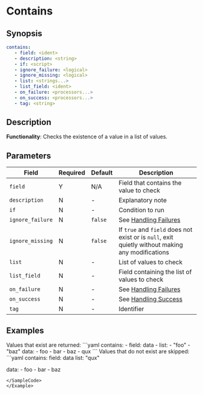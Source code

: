 # Contains

## Synopsis

```yaml {2}
contains:
   - field: <ident>
   - description: <string>
   - if: <script>
   - ignore_failure: <logical>
   - ignore_missing: <logical>
   - list: <strings...>
   - list_field: <ident>
   - on_failure: <processors...>
   - on_success: <processors...>
   - tag: <string>
```

## Description

**Functionality**: Checks the existence of a value in a list of values.

## Parameters

|Field|Required|Default|Description|
|---|---|---|---|
|`field`|Y|N/A|Field that contains the value to check|
|`description`|N|-|Explanatory note|
|`if`|N|-|Condition to run|
|`ignore_failure`|N|`false`|See [Handling Failures](../handling-failures.mdx)|
|`ignore_missing`|N|`false`|If `true` and `field` does not exist or is `null`, exit quietly without making any modifications|
|`list`|N|-|List of values to check|
|`list_field`|N|-|Field containing the list of values to check|
|`on_failure`|N|-|See [Handling Failures](../handling-failures.mdx)|
|`on_success`|N|-|See [Handling Success](../handling-success.mdx)|
|`tag`|N|-|Identifier|

## Examples

<Example>
   <Description>
   Values that exist are returned:
   </Description>
   <SampleCode>
   ```yaml
   contains:
      - field: data
      - list:
         - "foo"
         - "baz"
   data:
      - foo
      - bar
      - baz
      - qux
   ```
   </SampleCode>

   <Description>
   Values that do not exist are skipped:
   </Description>
   <SampleCode>
   ```yaml
   contains:
      field: data
      list: "qux"

   data:
      - foo
      - bar
      - baz
   ```
   </SampleCode>
</Example>
